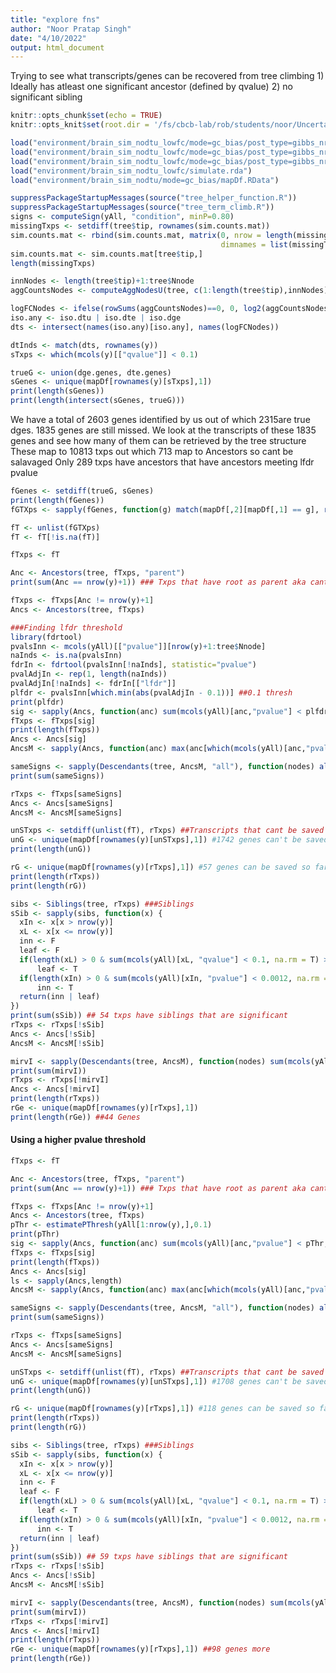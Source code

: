 ```yaml
---
title: "explore fns"
author: "Noor Pratap Singh"
date: "4/10/2022"
output: html_document
---
```


Trying to see what transcripts/genes can be recovered from tree climbing
1) Ideally has atleast one significant ancestor (defined by qvalue)
2) no significant sibling
```r
knitr::opts_chunk$set(echo = TRUE)
knitr::opts_knit$set(root.dir = '/fs/cbcb-lab/rob/students/noor/Uncertainity/treeTerminusScripts')
```

```r
load("environment/brain_sim_nodtu_lowfc/mode=gc_bias/post_type=gibbs_nrep=100_tf=100/yAll.RData")
load("environment/brain_sim_nodtu_lowfc/mode=gc_bias/post_type=gibbs_nrep=100_tf=100/y.RData")
load("environment/brain_sim_nodtu_lowfc/mode=gc_bias/post_type=gibbs_nrep=100_tf=100/tree.RData")
load("environment/brain_sim_nodtu_lowfc/simulate.rda")
load("environment/brain_sim_nodtu/mode=gc_bias/mapDf.RData")

suppressPackageStartupMessages(source("tree_helper_function.R"))
suppressPackageStartupMessages(source("tree_term_climb.R"))
signs <- computeSign(yAll, "condition", minP=0.80)
missingTxps <- setdiff(tree$tip, rownames(sim.counts.mat))
sim.counts.mat <- rbind(sim.counts.mat, matrix(0, nrow = length(missingTxps), ncol = ncol(sim.counts.mat),
                                               dimnames = list(missingTxps, colnames(sim.counts.mat))))
sim.counts.mat <- sim.counts.mat[tree$tip,]
length(missingTxps)

innNodes <- length(tree$tip)+1:tree$Nnode
aggCountsNodes <- computeAggNodesU(tree, c(1:length(tree$tip),innNodes), sim.counts.mat)

logFCNodes <- ifelse(rowSums(aggCountsNodes)==0, 0, log2(aggCountsNodes[,2]+1)-log2(aggCountsNodes[,1]+1))
iso.any <- iso.dtu | iso.dte | iso.dge
dts <- intersect(names(iso.any)[iso.any], names(logFCNodes))

dtInds <- match(dts, rownames(y))
sTxps <- which(mcols(y)[["qvalue"]] < 0.1)

trueG <- union(dge.genes, dte.genes)
sGenes <- unique(mapDf[rownames(y)[sTxps],1])
print(length(sGenes))
print(length(intersect(sGenes, trueG)))
```
We have a total of 2603 genes identified by us out of which 2315are true dges.
1835 genes are still missed.
We look at the transcripts of these 1835 genes and see how many of them can be retrieved by the tree structure
These map to 10813 txps out which 713 map to Ancestors so cant be salavaged
Only 289 txps have ancestors that have ancestors meeting lfdr pvalue
```r
fGenes <- setdiff(trueG, sGenes)
print(length(fGenes))
fGTXps <- sapply(fGenes, function(g) match(mapDf[,2][mapDf[,1] == g], rownames(y)))

fT <- unlist(fGTXps)
fT <- fT[!is.na(fT)]

fTxps <- fT

Anc <- Ancestors(tree, fTxps, "parent")
print(sum(Anc == nrow(y)+1)) ### Txps that have root as parent aka cant be saved by tree

fTxps <- fTxps[Anc != nrow(y)+1]
Ancs <- Ancestors(tree, fTxps)

###Finding lfdr threshold
library(fdrtool)
pvalsInn <- mcols(yAll)[["pvalue"]][nrow(y)+1:tree$Nnode]
naInds <- is.na(pvalsInn)
fdrIn <- fdrtool(pvalsInn[!naInds], statistic="pvalue")
pvalAdjIn <- rep(1, length(naInds))
pvalAdjIn[!naInds] <- fdrIn[["lfdr"]]
plfdr <- pvalsInn[which.min(abs(pvalAdjIn - 0.1))] ##0.1 thresh
print(plfdr)
sig <- sapply(Ancs, function(anc) sum(mcols(yAll)[anc,"pvalue"] < plfdr, na.rm=T) > 0) #474 txps that have atleast one sig ancestor
fTxps <- fTxps[sig]
print(length(fTxps))
Ancs <- Ancs[sig]
AncsM <- sapply(Ancs, function(anc) max(anc[which(mcols(yAll)[anc,"pvalue"] < plfdr)]))

sameSigns <- sapply(Descendants(tree, AncsM, "all"), function(nodes) all(signs[nodes]>=0) | all(signs[nodes]<=0)) ##Out of these 356 txps have ancestors with same signs
print(sum(sameSigns)) 

rTxps <- fTxps[sameSigns]
Ancs <- Ancs[sameSigns]
AncsM <- AncsM[sameSigns]

unSTxps <- setdiff(unlist(fT), rTxps) ##Transcripts that cant be saved
unG <- unique(mapDf[rownames(y)[unSTxps],1]) #1742 genes can't be saved
print(length(unG))

rG <- unique(mapDf[rownames(y)[rTxps],1]) #57 genes can be saved so far
print(length(rTxps))
print(length(rG))

sibs <- Siblings(tree, rTxps) ###Siblings
sSib <- sapply(sibs, function(x) {
  xIn <- x[x > nrow(y)]
  xL <- x[x <= nrow(y)]
  inn <- F
  leaf <- F
  if(length(xL) > 0 & sum(mcols(yAll)[xL, "qvalue"] < 0.1, na.rm = T) > 0)
      leaf <- T
  if(length(xIn) > 0 & sum(mcols(yAll)[xIn, "pvalue"] < 0.0012, na.rm = T) > 0)
      inn <- T
  return(inn | leaf)
})
print(sum(sSib)) ## 54 txps have siblings that are significant
rTxps <- rTxps[!sSib]
Ancs <- Ancs[!sSib]
AncsM <- AncsM[!sSib]

mirvI <- sapply(Descendants(tree, AncsM), function(nodes) sum(mcols(yAll)[nodes, "meanInfRV"] < 0.2) > 0) ## 145 have txps that dont meet infRV criteria
print(sum(mirvI))
rTxps <- rTxps[!mirvI]
Ancs <- Ancs[!mirvI]
print(length(rTxps))
rGe <- unique(mapDf[rownames(y)[rTxps],1]) 
print(length(rGe)) ##44 Genes
```

#### Using a higher pvalue threshold
```r
fTxps <- fT

Anc <- Ancestors(tree, fTxps, "parent")
print(sum(Anc == nrow(y)+1)) ### Txps that have root as parent aka cant be saved by tree

fTxps <- fTxps[Anc != nrow(y)+1]
Ancs <- Ancestors(tree, fTxps)
pThr <- estimatePThresh(yAll[1:nrow(y),],0.1)
print(pThr)
sig <- sapply(Ancs, function(anc) sum(mcols(yAll)[anc,"pvalue"] < pThr, na.rm=T) > 0) #842 txps that have atleast one sig ancestor
fTxps <- fTxps[sig]
print(length(fTxps))
Ancs <- Ancs[sig]
ls <- sapply(Ancs,length)
AncsM <- sapply(Ancs, function(anc) max(anc[which(mcols(yAll)[anc,"pvalue"] < pThr)]))

sameSigns <- sapply(Descendants(tree, AncsM, "all"), function(nodes) all(signs[nodes]>=0) | all(signs[nodes]<=0)) ##Out of these 689 txps have ancestors with same signs
print(sum(sameSigns))

rTxps <- fTxps[sameSigns]
Ancs <- Ancs[sameSigns]
AncsM <- AncsM[sameSigns]

unSTxps <- setdiff(unlist(fT), rTxps) ##Transcripts that cant be saved
unG <- unique(mapDf[rownames(y)[unSTxps],1]) #1708 genes can't be saved
print(length(unG))

rG <- unique(mapDf[rownames(y)[rTxps],1]) #118 genes can be saved so far
print(length(rTxps))
print(length(rG))

sibs <- Siblings(tree, rTxps) ###Siblings
sSib <- sapply(sibs, function(x) {
  xIn <- x[x > nrow(y)]
  xL <- x[x <= nrow(y)]
  inn <- F
  leaf <- F
  if(length(xL) > 0 & sum(mcols(yAll)[xL, "qvalue"] < 0.1, na.rm = T) > 0)
      leaf <- T
  if(length(xIn) > 0 & sum(mcols(yAll)[xIn, "pvalue"] < 0.0012, na.rm = T) > 0)
      inn <- T
  return(inn | leaf)
})
print(sum(sSib)) ## 59 txps have siblings that are significant
rTxps <- rTxps[!sSib]
Ancs <- Ancs[!sSib]
AncsM <- AncsM[!sSib]

mirvI <- sapply(Descendants(tree, AncsM), function(nodes) sum(mcols(yAll)[nodes, "meanInfRV"] < 0.2) > 0) ## 252 dont meet the infrv criteria
print(sum(mirvI))
rTxps <- rTxps[!mirvI]
Ancs <- Ancs[!mirvI]
print(length(rTxps))
rGe <- unique(mapDf[rownames(y)[rTxps],1]) ##98 genes more
print(length(rGe)) 
```